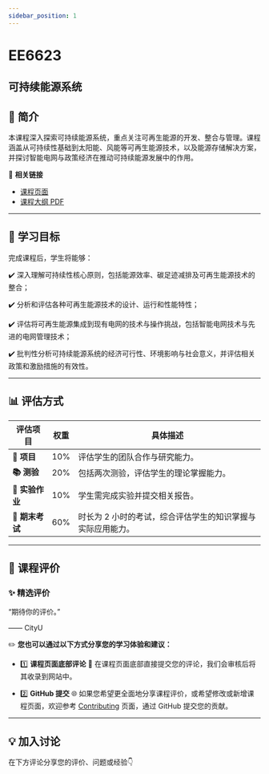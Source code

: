 ```yaml
---
sidebar_position: 1
---
```


# EE6623
## 可持续能源系统

## **📘 简介**
本课程深入探索可持续能源系统，重点关注可再生能源的开发、整合与管理。课程涵盖从可持续性基础到太阳能、风能等可再生能源技术，以及能源存储解决方案，并探讨智能电网与政策经济在推动可持续能源发展中的作用。

🔗 **相关链接**
- [课程页面](https://www.cityu.edu.hk/catalogue/pg/202526/course/EE6623.htm)
- [课程大纲 PDF](https://www.cityu.edu.hk/catalogue/pg/202526/course/EE6623.pdf)

---

## **🎯 学习目标**

完成课程后，学生将能够：

✔️ 深入理解可持续性核心原则，包括能源效率、碳足迹减排及可再生能源技术的整合；

✔️ 分析和评估各种可再生能源技术的设计、运行和性能特性；

✔️ 评估将可再生能源集成到现有电网的技术与操作挑战，包括智能电网技术与先进的电网管理技术；

✔️ 批判性分析可持续能源系统的经济可行性、环境影响与社会意义，并评估相关政策和激励措施的有效性。

---

## **📊 评估方式**

| **评估项目**          | **权重** | **具体描述**                                                                                       |
|----------------------|---------|---------------------------------------------------------------------------------------------------|
| **📝 项目**           | 10%     | 评估学生的团队合作与研究能力。                                                                     |
| **📚 测验**            | 20%     | 包括两次测验，评估学生的理论掌握能力。                                                            |
| **📝 实验作业**        | 10%     | 学生需完成实验并提交相关报告。                                                                    |
| **📖 期末考试**       | 60%     | 时长为 2 小时的考试，综合评估学生的知识掌握与实际应用能力。                                        |

---

## **💬 课程评价**

### ✨ **精选评价**
<div className={commentStyles.commentBox}>
    <p className={commentStyles.commentText}>
        “期待你的评价。”
    </p>
    <p className={commentStyles.commentAuthor}>—— CityU</p>
</div>

✏️ **您也可以通过以下方式分享您的学习体验和建议：**

- 1️⃣ **课程页面底部评论**
💬 在课程页面底部直接提交您的评论，我们会审核后将其收录到网站中。

- 2️⃣ **GitHub 提交**
🌐 如果您希望更全面地分享课程评价，或希望修改或新增课程页面，欢迎参考 [Contributing](/contributing) 页面，通过 GitHub 提交您的贡献。

---

## **💡 加入讨论**

在下方评论分享您的评价、问题或经验👇
<Utterances />